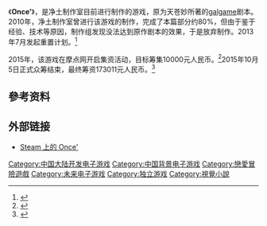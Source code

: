 {{NoteTA
| G1=Games
}}
{{Infobox VG
| title = Once’
| english=
| image-hant =
| image-hans =
| caption =
| developer = 净土制作室
| publisher =
| designer =
| engine =
| released = 未知
| genre = [[视觉小说|视觉小说]]
| series =
| modes =
| platforms =
| onlinegame =1
}}

《'''Once’'''》，是净土制作室目前进行制作的游戏，原为天苍妙所著的[[galgame|galgame]]剧本。2010年，净土制作室曾进行该游戏的制作，完成了本篇部分约80%，但由于鉴于经验、技术等原因，制作组发现没法达到原作剧本的效果，于是放弃制作。2013年7月发起重置计划。<ref>{{Cite web |url=http://mt.sohu.com/20150825/n419675828.shtml |title=校园恋爱AVG《Once’》重制版 带你回味那些年 |accessdate=2015-08-25 |archive-date=2016-03-05 |archive-url=https://web.archive.org/web/20160305033953/http://mt.sohu.com/20150825/n419675828.shtml |dead-url=no }}</ref>

2015年，该游戏在摩点网开启集资活动，目标筹集10000元人民币。<ref>{{Cite web |url=http://www.gamersky.com/news/201508/647275.shtml?t=1440127750737 |title=国产恋爱AVG《Once》开启众筹 新潮流摆脱回合武侠 |accessdate=2015-08-25 |archive-date=2019-02-17 |archive-url=https://web.archive.org/web/20190217113023/https://www.gamersky.com/news/201508/647275.shtml?t=1440127750737 |dead-url=no }}</ref>2015年10月5日正式众筹结束，最终筹资173011元人民币。<ref>{{Cite web |url=http://www.gamersky.com/news/201510/672423.shtml |title=国产恋爱AVG《Once》众筹成功 《地球OL》、《幻》集资惨淡 |accessdate=2015-10-20 |archive-date=2015-10-18 |archive-url=https://web.archive.org/web/20151018002552/http://www.gamersky.com/news/201510/672423.shtml |dead-url=no }}</ref>

== 參考资料 ==
{{reflist}}
==外部链接==
*[http://steamcommunity.com/sharedfiles/filedetails/?id=521755816 Steam 上的 Once']{{Wayback|url=http://steamcommunity.com/sharedfiles/filedetails/?id=521755816 |date=20150929002413 }}
{{DEFAULTSORT:Once}}
[[Category:中国大陆开发电子游戏|Category:中国大陆开发电子游戏]]
[[Category:中国背景电子游戏|Category:中国背景电子游戏]]
[[Category:戀愛冒險遊戲|Category:戀愛冒險遊戲]]
[[Category:未来电子游戏|Category:未来电子游戏]]
[[Category:独立游戏|Category:独立游戏]]
[[Category:視覺小說|Category:視覺小說]]

{{visual-novel-stub}}